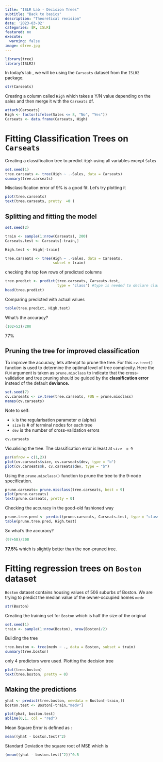```yaml
---
title: "ISLR Lab - Decision Trees"
subtitle: "Back to basics"
description: "Theoretical revision"
date: '2023-03-02'
categories: [R, ISLR]
featured: no
execute:
  warning: false
image: dtree.jpg
---
```


```r
library(tree)
library(ISLR2)
```

In today's lab , we will be using the `Carseats` dataset from the `ISLR2` package.

```r
str(Carseats)
```

Creating a column called `High` which takes a Y/N value depending on the sales and then merge it with the `Carseats` df.

```r
attach(Carseats)
High <- factor(ifelse(Sales <= 8, "No", "Yes"))
Carseats <- data.frame(Carseats, High)
```

# Fitting Classification Trees on `Carseats`

Creating a classification tree to predict `High` using all variables except `Sales`

```r

set.seed(1)
tree.carseats <- tree(High ~ .-Sales, data = Carseats)
summary(tree.carseats)
```

Misclassification error of 9% is a good fit. Let's try plotting it

```r
plot(tree.carseats)
text(tree.carseats, pretty  =0 )
```

## Splitting and fitting the model

```r
set.seed(2)

train <- sample(1:nrow(Carseats), 200)
Carseats.test <- Carseats[-train,]

High.test <- High[-train]

tree.carseats <- tree(High ~ .-Sales, data = Carseats, 
                      subset = train)
```

checking the top few rows of predicted columns

```r
tree.predict <- predict(tree.carseats, Carseats.test, 
                        type = "class") #type is needed to declare classification model
head(tree.predict)
```

Comparing predicted with actual values

```r
table(tree.predict, High.test)
```

What's the accuracy?

```r
(102+52)/200
```

77%

## Pruning the tree for improved classification

To improve the accuracy, lets attempt to prune the tree. For this `cv.tree()` function is used to determine the optimal level of tree complexity. Here the `FUN` argument is taken as `prune.misclass` to indicate that the cross-validation and tree pruning should be guided by the **classification error** instead of the default **deviance.**

```r
set.seed(7)
cv.carseats <- cv.tree(tree.carseats, FUN = prune.misclass)
names(cv.carseats)
```

Note to self:

-   `k` is the regularisation parameter $\alpha$ (alpha)
-   `size` is \# of terminal nodes for each tree
-   `dev` is the number of cross-validation errors

```r
cv.carseats
```

Visualising the tree. The classification error is least at `size  = 9`

```r
par(mfrow = c(1,2))
plot(cv.carseats$size, cv.carseats$dev, type = "b")
plot(cv.carseats$k, cv.carseats$dev, type = "b")
```

Using the `prune.misclass()` function to prune the tree to the 9-node specification.

```r
prune.carseats= prune.misclass(tree.carseats, best = 9)
plot(prune.carseats)
text(prune.carseats, pretty = 0)
```

Checking the accuracy in the good-old fashioned way

```r
prune.tree.pred <- predict(prune.carseats, Carseats.test, type = "class")
table(prune.tree.pred, High.test)
```

So what's the accuracy?

```r
(97+58)/200
```

**77.5%** which is slightly better than the non-pruned tree.

# Fitting regression trees on `Boston` dataset

`Boston` dataset contains housing values of 506 suburbs of Boston. We are trying to predict the median value of the owner-occupied homes `medv`

```r
str(Boston)
```

Creating the training set for `Boston` which is half the size of the original

```r
set.seed(1)
train <- sample(1:nrow(Boston), nrow(Boston)/2)
```

Building the tree

```r
tree.boston <- tree(medv ~ ., data = Boston, subset = train)
summary(tree.boston)
```

only 4 predictors were used. Plotting the decision tree

```r
plot(tree.boston)
text(tree.boston, pretty = 0)
```

## Making the predictions

```r

yhat <- predict(tree.boston, newdata = Boston[-train,])
boston.test <- Boston[-train,"medv"]

plot(yhat, boston.test)
abline(0,1, col = "red")

```

Mean Square Error is defined as :

```r
mean((yhat - boston.test)^2)
```

Standard Deviation the square root of MSE which is

```r
(mean((yhat - boston.test)^2))^0.5
```
